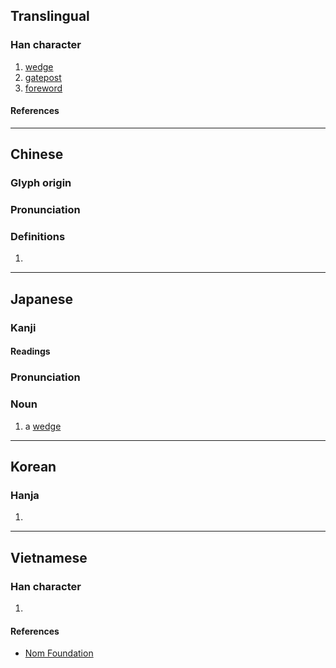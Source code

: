 {{character info/new}}
==Translingual==

===Han character===
{{Han char|rn=75|rad=木|as=09|sn=13|four=47934|canj=DQHK|ids=⿰木契}}

# [[wedge]]
# [[gatepost]]
# [[foreword]]

====References====
{{Han ref|kx=0539.130|dkj=15131|dj=0926.250|hdz=21242.070|uh=6954}}

----

==Chinese==
{{zh-forms}}

===Glyph origin===
{{Han etym}}

===Pronunciation===
{{zh-pron
|m=xiē
|c=sit3
|mn=ml:siat/qz,twvt,xm:soeh/tw,zz:seh
|mn_note=siat - literary; soeh/seh - vernacular
|mc=y
|oc=y
|ma=
|cat=n
}}

===Definitions===
{{zh-hanzi}}

# {{rfdef|lang=zh}}

----

==Japanese==

===Kanji===
{{ja-kanji|grade=|rs=木09}}

====Readings====
{{ja-readings
|goon=せち, けち
|kanon=せつ, けつ
|kun=くさび-, ほうだて-
}}

===Pronunciation===
{{ja-kanjitab|くさび|yomi=k}}
{{swp|lang=ja|くさび}}
{{ja-pron|くさび|acc=0|y=k|dev=1}}

===Noun===
{{ja-noun|くさび}}

# a [[wedge]] {{gl|simple machine}}

{{C|ja|Simple machines|sort=くさび}}

----

==Korean==

===Hanja===
{{ko-hanja|설}}

# {{defn|lang=ko|sort=木09}}

----

==Vietnamese==

===Han character===
{{vi-readings|rs=木09|reading=khế}}

# {{defn|lang=vi|sort=木09}}

====References====
* [http://nomfoundation.org/common/nom_details.php?codepoint=6954 Nom Foundation]